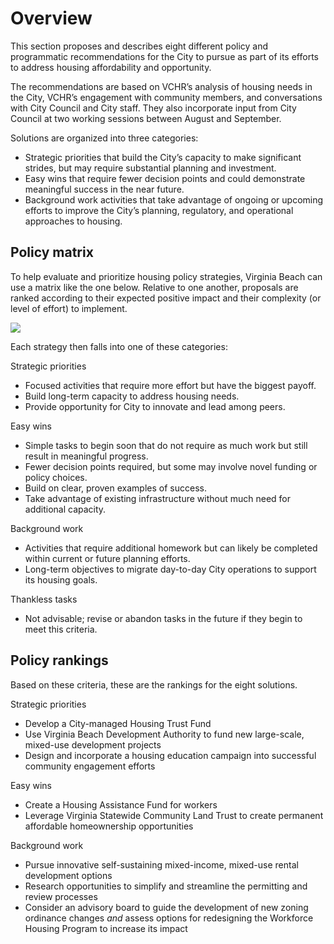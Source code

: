 # Overview

This section proposes and describes eight different policy and programmatic recommendations for the City to pursue as part of its efforts to address housing affordability and opportunity.

The recommendations are based on VCHR’s analysis of housing needs in the City, VCHR’s engagement with community members, and conversations with City Council and City staff. They also incorporate input from City Council at two working sessions between August and September.

Solutions are organized into three categories:

* [Strategic priorities]{.hfv-grass-bold} that build the City’s capacity to make significant strides, but may require substantial planning and investment.
* [Easy wins]{.hfv-shadow-bold} that require fewer decision points and could demonstrate meaningful success in the near future.
* [Background work]{.hfv-desert-bold} activities that take advantage of ongoing or upcoming efforts to improve the City’s planning, regulatory, and operational approaches to housing.

## Policy matrix

To help evaluate and prioritize housing policy strategies, Virginia Beach can use a matrix like the one below. Relative to one another, proposals are ranked according to their expected positive impact and their complexity (or level of effort) to implement.

![](img/matrix.png)

Each strategy then falls into one of these categories:

[Strategic priorities]{.hfv-grass-bold}

* Focused activities that require more effort but have the biggest payoff.
* Build long-term capacity to address housing needs.
* Provide opportunity for City to innovate and lead among peers.

[Easy wins]{.hfv-shadow-bold}

* Simple tasks to begin soon that do not require as much work but still result in meaningful progress.
* Fewer decision points required, but some may involve novel funding or policy choices.
* Build on clear, proven examples of success.
* Take advantage of existing infrastructure without much need for additional capacity.

[Background work]{.hfv-desert-bold}

* Activities that require additional homework but can likely be completed within current or future planning efforts.
* Long-term objectives to migrate day-to-day City operations to support its housing goals.

[Thankless tasks]{.hfv-berry-bold}

* Not advisable; revise or abandon tasks in the future if they begin to meet this criteria.

## Policy rankings

Based on these criteria, these are the rankings for the eight solutions.

[Strategic priorities]{.hfv-grass-bold}

* Develop a City-managed Housing Trust Fund
* Use Virginia Beach Development Authority to fund new large-scale, mixed-use development projects
* Design and incorporate a housing education campaign into successful community engagement efforts

[Easy wins]{.hfv-shadow-bold}

* Create a Housing Assistance Fund for workers
* Leverage Virginia Statewide Community Land Trust to create permanent affordable homeownership opportunities

[Background work]{.hfv-desert-bold}

* Pursue innovative self-sustaining mixed-income, mixed-use rental development options
* Research opportunities to simplify and streamline the permitting and review processes
* Consider an advisory board to guide the development of new zoning ordinance changes *and* assess options for redesigning the Workforce Housing Program to increase its impact

<!-- {{< pagebreak >}} -->